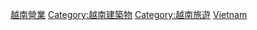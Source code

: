 {{Catnav|頁面分類|地理|国家|亚洲国家|越南|越南旅遊}}

{{Commonscat|Hotels in Vietnam}}
[[Category:越南營業|]]
[[Category:越南建築物|Category:越南建築物]]
[[Category:越南旅遊|Category:越南旅遊]]
[[Category:各國旅館|Vietnam]]